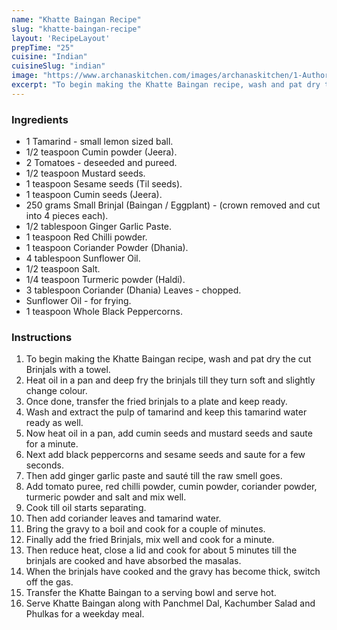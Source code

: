 ---
name: "Khatte Baingan Recipe"
slug: "khatte-baingan-recipe"
layout: 'RecipeLayout'
prepTime: "25"
cuisine: "Indian"
cuisineSlug: "indian"
image: "https://www.archanaskitchen.com/images/archanaskitchen/1-Author/amina/Khatte_Baingan.jpg"
excerpt: "To begin making the Khatte Baingan recipe, wash and pat dry the cut Brinjals with a towel"
---

### Ingredients

- 1 Tamarind - small lemon sized ball.
- 1/2 teaspoon Cumin powder (Jeera).
- 2 Tomatoes - deseeded and pureed.
- 1/2 teaspoon Mustard seeds.
- 1 teaspoon Sesame seeds (Til seeds).
- 1 teaspoon Cumin seeds (Jeera).
- 250 grams Small Brinjal (Baingan / Eggplant) - (crown removed and cut into 4 pieces each).
- 1/2 tablespoon Ginger Garlic Paste.
- 1 teaspoon Red Chilli powder.
- 1 teaspoon Coriander Powder (Dhania).
- 4 tablespoon Sunflower Oil.
- 1/2 teaspoon Salt.
- 1/4 teaspoon Turmeric powder (Haldi).
- 3 tablespoon Coriander (Dhania) Leaves - chopped.
- Sunflower Oil - for frying.
- 1 teaspoon Whole Black Peppercorns.

### Instructions

1. To begin making the Khatte Baingan recipe, wash and pat dry the cut Brinjals with a towel.
1. Heat oil in a pan and deep fry the brinjals till they turn soft and slightly change colour.
1. Once done, transfer the fried brinjals to a plate and keep ready.
1. Wash and extract the pulp of tamarind and keep this tamarind water ready as well.
1. Now heat oil in a pan, add cumin seeds and mustard seeds and saute for a minute.
1. Next add black peppercorns and sesame seeds and saute for a few seconds.
1. Then add ginger garlic paste and sauté till the raw smell goes.
1. Add tomato puree, red chilli powder, cumin powder, coriander powder, turmeric powder and salt and mix well.
1. Cook till oil starts separating.
1. Then add coriander leaves and tamarind water.
1. Bring the gravy to a boil and cook for a couple of minutes.
1. Finally add the fried Brinjals, mix well and cook for a minute.
1. Then reduce heat, close a lid and cook for about 5 minutes till the brinjals are cooked and have absorbed the masalas.
1. When the brinjals have cooked and the gravy has become thick, switch off the gas.
1. Transfer the Khatte Baingan to a serving bowl and serve hot.
1. Serve Khatte Baingan along with Panchmel Dal, Kachumber Salad and Phulkas for a weekday meal.
